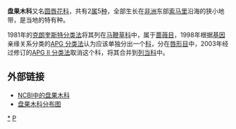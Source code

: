 {{Automatic taxobox
| taxon = Cyclocheilaceae
| authority =  Marais, 1981
| subdivision_ranks = [[属|属]]
| subdivision = 参见正文。
}}

'''盘果木科'''又名[[圆唇花科|圆唇花科]]，共有2[[属|属]]5[[种|种]]，全部生长在[[非洲|非洲]]东部[[索马里|索马里]]沿海的狭小地带，是当地的特有种。

1981年的[[克朗奎斯特分类法|克朗奎斯特分类法]]将其列在[[马鞭草科|马鞭草科]]中，属于[[蔷薇目|蔷薇目]]，1998年根据[[基因|基因]]亲缘关系分类的[[APG_分类法|APG 分类法]]认为应该单独分出一个[[科|科]]，分在[[唇形目|唇形目]]中，2003年经过修订的[[APG_II_分类法|APG II 分类法]]取消这个科，将其合并到[[列当科|列当科]]中。

== 外部链接 ==
*[http://www.ncbi.nlm.nih.gov/Taxonomy/Browser/wwwtax.cgi  NCBI中的盘果木科] {{Wayback|url=http://www.ncbi.nlm.nih.gov/Taxonomy/Browser/wwwtax.cgi |date=20090703185643 }} 
*[http://data.gbif.org/species/14715839 盘果木科分布图] {{Wayback|url=http://data.gbif.org/species/14715839 |date=20160305042720 }}
{{Taxonbar|from=Q2346623}}

[[Category:盘果木科|*]]
[[Category:植物科名|P]]